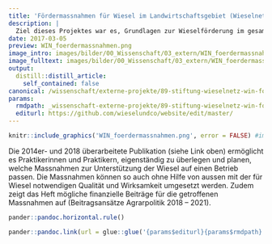 ```yaml
---
title: 'Fördermassnahmen für Wiesel im Landwirtschaftsgebiet (Wieselnetz)'
description: |
  Ziel dieses Projektes war es, Grundlagen zur Wieselförderung im gesamten Landwirtschaftsgebiet der Schweiz zur Verfügung zu stellen. Dabei wurden zusammen mit dem Partner Agrofutura interdisziplinär praktische Anleitungen erarbeitet, welche Landwirten und Landwirtschaftsberatern einen Überblick über wirkungsvolle Massnahmen zur Wieselförderung bieten.
date: 2017-03-05
preview: WIN_foerdermassnahmen.png
image_intro: images/bilder/00_Wissenschaft/03_extern/WIN_foerdermassnahmen.png
image_fulltext: images/bilder/00_Wissenschaft/03_extern/WIN_foerdermassnahmen.png
output:
  distill::distill_article:
    self_contained: false
canonical: /wissenschaft/externe-projekte/89-stiftung-wieselnetz-win-foerdermassnahmen-fuer-wiesel-im-landwirtschaftsgebiet
params:
  rmdpath: _wissenschaft-externe-projekte/89-stiftung-wieselnetz-win-foerdermassna/89-stiftung-wieselnetz-win-foerdermassna.Rmd
  editurl: https://github.com/wieselundco/website/edit/master/
---
```



```r
knitr::include_graphics('WIN_foerdermassnahmen.png', error = FALSE) #images/bilder/00_Wissenschaft/03_extern/WIN_foerdermassnahmen.png
```

Die 2014er- und 2018 überarbeitete Publikation (siehe Link oben)
ermöglicht es Praktikerinnen und Praktikern, eigenständig zu überlegen
und planen, welche Massnahmen zur Unterstützung der Wiesel auf einen
Betrieb passen. Die Massnahmen können so auch ohne Hilfe von aussen mit
der für Wiesel notwendigen Qualität und Wirksamkeit umgesetzt werden.
Zudem zeigt das Heft mögliche finanzielle Beiträge für die getroffenen
Massnahmen auf (Beitragsansätze Agrarpolitik 2018 – 2021).



```r
pander::pandoc.horizontal.rule()

pander::pandoc.link(url = glue::glue('{params$editurl}{params$rmdpath}'),text = 'Artikel bearbeiten')
```

<!--http://wieselundco.ch/wissenschaft/externe-projekte/89-stiftung-wieselnetz-win-foerdermassnahmen-fuer-wiesel-im-landwirtschaftsgebiet-->
